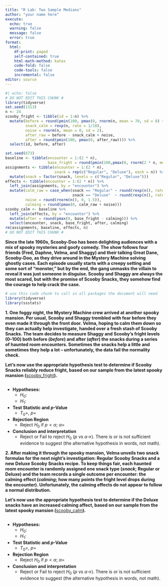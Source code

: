 ```yaml
---
title: "R Lab: Two Sample Medians"
author: "your name here"
execute:
  echo: true
  warning: false
  message: false
  error: true
format: 
  html:
    df-print: paged
    self-contained: true
    html-math-method: katex
    code-fold: false
    code-tools: false
    incremental: false
editor: source
---
```


```r
#| echo: false
# DO NOT EDIT THIS CHUNK #
library(tidyverse)
set.seed(1313)
n <- 24
scooby_fright <- tibble(id = 1:n) %>%
  mutate(before = round(pmin(100, pmax(0, rnorm(n, mean = 70, sd = 8) + rlnorm(n, meanlog = log(12), sdlog = 0.3)))),
         snack_calm = rexp(n, rate = 1/10),
         noise = rnorm(n, mean = 0, sd = 2),
         after_raw = before - snack_calm + noise,
         after = round(pmin(100, pmax(0, after_raw)))) %>%
  select(id, before, after)

set.seed(673)
baseline <- tibble(encounter = 1:(2 * n),
                   base_fright = round(pmin(100,pmax(0, rnorm(2 * n, mean = 70, sd = 8) + rlnorm(2 * n, log(12), 0.3)))))
assignments <- tibble(encounter = 1:(2 * n),
                      snack = rep(c("Regular", "Deluxe"), each = n)) %>%
  mutate(snack = factor(snack, levels = c("Regular", "Deluxe")))
effects <- tibble(encounter = 1:(2 * n)) %>%
  left_join(assignments, by = "encounter") %>%
  mutate(calm_raw = case_when(snack == "Regular" ~ round(rexp(n(), rate = 1/8)),
                              snack == "Deluxe"  ~ round(rexp(n(), rate = 1/12))),
         noise = round(rnorm(n(), 0, 1.5)),
         calming = round(pmax(0, calm_raw + noise)))
scooby_calm <- baseline %>%
  left_join(effects, by = "encounter") %>%
  mutate(after = round(pmax(0, base_fright - calming))) %>%
  select(encounter, snack, base_fright, after, calming)
rm(assignments, baseline, effects, n)
# DO NOT EDIT THIS CHUNK #
```

**Since the late 1960s, Scooby-Doo has been delighting audiences with a mix of spooky mysteries and goofy comedy. The show follows four friends (Fred, Daphne, Velma, and Shaggy) and their talking Great Dane, Scooby-Doo, as they drive around in the Mystery Machine solving ghostly cases. Each episode usually starts with a creepy setting and some sort of "monster," but by the end, the gang unmasks the villain to reveal it was just someone in disguise. Scooby and Shaggy are always the most scared, but with the promise of Scooby Snacks, they somehow find the courage to help crack the case.**

```r
# use this code chunk to call in all packages the document will need
library(tidyverse)
library(ssstats)
```

**1. One foggy night, the Mystery Machine crew arrived at another spooky mansion. Per usual, Scooby and Shaggy trembled with fear before they even made it through the front door. Velma, hoping to calm them down so they can actually help investigate, handed over a fresh stash of Scooby Snacks. The team decides to measure Shaggy and Scooby's fright levels (0–100) both before (*before*) and after (*after*) the snacks during a series of haunted room encounters. Sometimes the snacks help a little and sometimes they help a lot -- unfortunately, the data fail the normality check.**

**Let's now use the appropriate hypothesis test to determine if Scooby Snacks reliably reduce fright, based on our sample from the latest spooky mansion (**<u>scooby_fright</u>**).**

```r

```

- **Hypotheses:**
    - $H_0: \ $
    - $H_1: \ $

- **Test Statistic and *p*-Value**
    - $T_0 =$, $p =$
    
- **Rejection Region**
    - Reject $H_0$ if $p < \alpha$; $\alpha =$
    
- **Conclusion and interpretation**
    - Reject or Fail to reject $H_0$ ($p \text{ vs } \alpha \to$). <!-- make sure you insert your p-value & alpha after the \to :) --> There is or is not sufficient evidence to suggest (the alternative hypothesis in words, not math).


**2. After making it through the spooky mansion, Velma unveils two snack formulas for the next night's investigation: Regular Scooby Snacks and a new Deluxe Scooby Snacks recipe. To keep things fair, each haunted room encounter is randomly assigned one snack type (*snack*; Regular or Deluxe) and the team records a single outcome per encounter: the calming effect (*calming*; how many points the fright level drops during the encounter). Unfortunately, the calming effects do not appear to follow a normal distribution.**

**Let's now use the appropriate hypothesis test to determine if the Deluxe snacks have an increased calming affect, based on our sample from the latest spooky mansion (**<u>scooby_calm</u>**).**

```r

```

- **Hypotheses:**
    - $H_0: \ $
    - $H_1: \ $

- **Test Statistic and *p*-Value**
    - $T_0 =$, $p =$
    
- **Rejection Region**
    - Reject $H_0$ if $p < \alpha$; $\alpha =$
    
- **Conclusion and interpretation**
    - Reject or Fail to reject $H_0$ ($p \text{ vs } \alpha \to$). <!-- make sure you insert your p-value & alpha after the \to :) --> There is or is not sufficient evidence to suggest (the alternative hypothesis in words, not math).
    